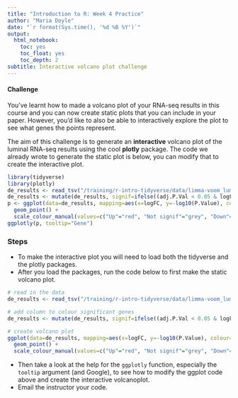 ```yaml
---
title: "Introduction to R: Week 4 Practice"
author: "Maria Doyle"
date: "`r format(Sys.time(), '%d %B %Y')`"
output: 
  html_notebook:
    toc: yes
    toc_float: yes
    toc_depth: 2
subtitle: Interactive volcano plot challenge
---
```


#### Challenge

You've learnt how to made a volcano plot of your RNA-seq results in this course and you can now create static plots that you can include in your paper. However, you'd like to also be able to interactively explore the plot to see what genes the points represent.

The aim of this challenge is to generate an **interactive** volcano plot of the luminal RNA-seq results using the cool **plotly** package. The code we already wrote to generate the static plot is below, you can modify that to create the interactive plot.


```r
library(tidyverse)
library(plotly)
de_results <- read_tsv("/training/r-intro-tidyverse/data/limma-voom_luminalpregnant-luminallactate.tsv.gz")
de_results <- mutate(de_results, signif=ifelse((adj.P.Val < 0.05 & logFC > 1), "Up", ifelse((adj.P.Val < 0.05 & logFC < -1), "Down", "Not signif")))
p <- ggplot(data=de_results, mapping=aes(x=logFC, y=-log10(P.Value), colour=signif, Gene=SYMBOL)) +
  geom_point() +
  scale_colour_manual(values=c("Up"="red", "Not signif"="grey", "Down"="blue"))
ggplotly(p, tooltip="Gene")
```


### Steps

* To make the interactive plot you will need to load both the tidyverse and the plotly packages.
* After you load the packages, run the code below to first make the static volcano plot.
```r
# read in the data
de_results <- read_tsv("/training/r-intro-tidyverse/data/limma-voom_luminalpregnant-luminallactate.tsv.gz")

# add column to colour significant genes
de_results <- mutate(de_results, signif=ifelse((adj.P.Val < 0.05 & logFC > 1), "Up", ifelse((adj.P.Val < 0.05 & logFC < -1), "Down", "Not signif")))

# create volcano plot
ggplot(data=de_results, mapping=aes(x=logFC, y=-log10(P.Value), colour=signif)) +
  geom_point() +
  scale_colour_manual(values=c("Up"="red", "Not signif"="grey", "Down"="blue"))
```
* Then take a look at the help for the `ggplotly` function, especially the `tooltip` argument (and Google), to see how to modify the ggplot code above and create the interactive volcanoplot.
* Email the instructor your code.
